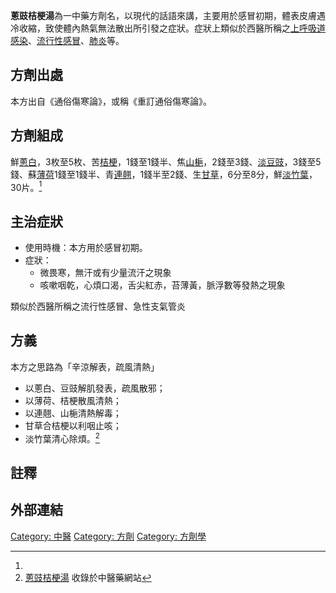 {{Infobox Prescription of TCM
|name          = 蔥豉桔梗湯
|shortname     =
|nickname      =
|origin        = 重訂通俗傷寒論
|formulation   = 湯劑
|image         =
|image_caption =
|TCD1          = 蔥白
|dosage1       = 3至5枚
|TCD2          = 桔梗
|dosage2       =1錢至1錢半
|TCD3          =山梔
|dosage3       =2錢至3錢
|TCD4          = 淡豆豉
|dosage4       =3錢至5錢
|TCD5          = 薄荷
|dosage5       =1錢至1錢半
|TCD6          =連翹
|dosage6       =1錢半至2錢
|TCD7          =甘草  生
|dosage7       =6分至8分
|TCD8	        =淡竹葉
|dosage8     =30片
|TCD9         =
|dosage9     =
|TCD10       =
|dosage10   =
|TCD11       =
|dosage11   =
|TCD12       =
|dosage12  =
|TCD13      =
|dosage13  =
|function      = 辛涼解表，疏風清熱
|footnotes     =
}}
{{ctm}}

'''蔥豉桔梗湯'''為一中藥方劑名，以現代的話語來講，主要用於感冒初期，體表皮膚遇冷收縮，致使體內熱氣無法散出所引發之症狀。症狀上類似於西醫所稱之[[上呼吸道感染|上呼吸道感染]]、[[流行性感冒|流行性感冒]]、[[肺炎|肺炎]]等。


==方劑出處==

本方出自《通俗傷寒論》，或稱《重訂通俗傷寒論》。{{notetag|《通俗傷寒論》為清代名醫俞根初所撰，後經何秀山加按、何廉臣增訂、曹炳章補缺、最後由民國初年再由[[徐榮齋|徐榮齋]]醫師（1911- 1982）重訂後改稱《重訂通俗傷寒論》。<ref name=”重訂通俗傷寒論”> [https://jicheng.tw/tcm/book/%E9%87%8D%E8%A8%82%E9%80%9A%E4%BF%97%E5%82%B7%E5%AF%92%E8%AB%96/index.html 《重訂通俗傷寒論》] 收錄於中醫笈成網頁。</ref>}}

==方劑組成==

鮮[[蔥白|蔥白]]，3枚至5枚、苦[[桔梗|桔梗]]，1錢至1錢半、焦[[山梔|山梔]]，2錢至3錢、[[淡豆豉|淡豆豉]]，3錢至5錢、蘇[[薄荷|薄荷]]1錢至1錢半、青[[連翹|連翹]]，1錢半至2錢、生[[甘草|甘草]]，6分至8分，鮮[[淡竹葉|淡竹葉]]，30片。<ref name=”重訂通俗傷寒論” /> 

==主治症狀==

*使用時機：本方用於感冒初期。
*症狀：
**微畏寒，無汗或有少量流汗之現象
**咳嗽咽乾，心煩口渴，舌尖紅赤，苔薄黃，脈浮數等發熱之現象

類似於西醫所稱之流行性感冒、急性支氣管炎

==方義==

本方之思路為「辛涼解表，疏風清熱」
*以蔥白、豆豉解肌發表，疏風散邪；
*以薄荷、桔梗散風清熱；
*以連翹、山梔清熱解毒；
*甘草合桔梗以利咽止咳；
*淡竹葉清心除煩。<ref>[http://www.cnzyao.com/fangji/nk/2544.html 蔥豉桔梗湯] 收錄於中醫藥網站</ref>

==註釋==
{{notefoot}}

==外部連結==
{{reflist}}

[[Category:_中醫|Category: 中醫]]
[[Category:_方劑|Category: 方劑]]
[[Category:_方劑學|Category: 方劑學]]
